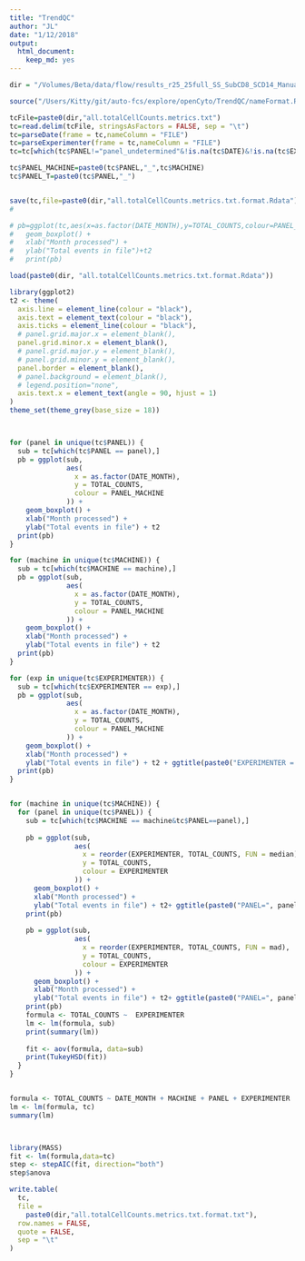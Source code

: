 ```yaml
---
title: "TrendQC"
author: "JL"
date: "1/12/2018"
output: 
  html_document: 
    keep_md: yes
---
```

```r

dir = "/Volumes/Beta/data/flow/results_r25_25full_SS_SubCD8_SCD14_Manuals/finalCounts/"

```

```r

source("/Users/Kitty/git/auto-fcs/explore/openCyto/TrendQC/nameFormat.R")

tcFile=paste0(dir,"all.totalCellCounts.metrics.txt")
tc=read.delim(tcFile, stringsAsFactors = FALSE, sep = "\t")
tc=parseDate(frame = tc,nameColumn = "FILE")
tc=parseExperimenter(frame = tc,nameColumn = "FILE")
tc=tc[which(tc$PANEL!="panel_undetermined"&!is.na(tc$DATE)&!is.na(tc$EXPERIMENTER)),]

tc$PANEL_MACHINE=paste0(tc$PANEL,"_",tc$MACHINE)
tc$PANEL_T=paste0(tc$PANEL,"_")


save(tc,file=paste0(dir,"all.totalCellCounts.metrics.txt.format.Rdata"))
# 

# pb=ggplot(tc,aes(x=as.factor(DATE_MONTH),y=TOTAL_COUNTS,colour=PANEL_MACHINE)) +
#   geom_boxplot() +
#   xlab("Month processed") +
#   ylab("Total events in file")+t2
#   print(pb)
```


```r

load(paste0(dir, "all.totalCellCounts.metrics.txt.format.Rdata"))

library(ggplot2)
t2 <- theme(
  axis.line = element_line(colour = "black"),
  axis.text = element_text(colour = "black"),
  axis.ticks = element_line(colour = "black"),
  # panel.grid.major.x = element_blank(),
  panel.grid.minor.x = element_blank(),
  # panel.grid.major.y = element_blank(),
  # panel.grid.minor.y = element_blank(),
  panel.border = element_blank(),
  # panel.background = element_blank(),
  # legend.position="none",
  axis.text.x = element_text(angle = 90, hjust = 1)
)
theme_set(theme_grey(base_size = 18))



for (panel in unique(tc$PANEL)) {
  sub = tc[which(tc$PANEL == panel),]
  pb = ggplot(sub,
              aes(
                x = as.factor(DATE_MONTH),
                y = TOTAL_COUNTS,
                colour = PANEL_MACHINE
              )) +
    geom_boxplot() +
    xlab("Month processed") +
    ylab("Total events in file") + t2
  print(pb)
}

for (machine in unique(tc$MACHINE)) {
  sub = tc[which(tc$MACHINE == machine),]
  pb = ggplot(sub,
              aes(
                x = as.factor(DATE_MONTH),
                y = TOTAL_COUNTS,
                colour = PANEL_MACHINE
              )) +
    geom_boxplot() +
    xlab("Month processed") +
    ylab("Total events in file") + t2
  print(pb)
}

for (exp in unique(tc$EXPERIMENTER)) {
  sub = tc[which(tc$EXPERIMENTER == exp),]
  pb = ggplot(sub,
              aes(
                x = as.factor(DATE_MONTH),
                y = TOTAL_COUNTS,
                colour = PANEL_MACHINE
              )) +
    geom_boxplot() +
    xlab("Month processed") +
    ylab("Total events in file") + t2 + ggtitle(paste0("EXPERIMENTER = ", exp))
  print(pb)
}


for (machine in unique(tc$MACHINE)) {
  for (panel in unique(tc$PANEL)) {
    sub = tc[which(tc$MACHINE == machine&tc$PANEL==panel),]
    
    pb = ggplot(sub,
                aes(
                  x = reorder(EXPERIMENTER, TOTAL_COUNTS, FUN = median),
                  y = TOTAL_COUNTS,
                  colour = EXPERIMENTER
                )) +
      geom_boxplot() +
      xlab("Month processed") +
      ylab("Total events in file") + t2+ ggtitle(paste0("PANEL=", panel,"\nMACHINE=",machine, "\nORDER=MEDIAN"))
    print(pb)
    
    pb = ggplot(sub,
                aes(
                  x = reorder(EXPERIMENTER, TOTAL_COUNTS, FUN = mad),
                  y = TOTAL_COUNTS,
                  colour = EXPERIMENTER
                )) +
      geom_boxplot() +
      xlab("Month processed") +
      ylab("Total events in file") + t2+ ggtitle(paste0("PANEL=", panel,"\nMACHINE=",machine, "\nORDER=MAD"))
    print(pb)
    formula <- TOTAL_COUNTS ~  EXPERIMENTER
    lm <- lm(formula, sub)
    print(summary(lm))
    
    fit <- aov(formula, data=sub)
    print(TukeyHSD(fit))
  }
}


formula <- TOTAL_COUNTS ~ DATE_MONTH + MACHINE + PANEL + EXPERIMENTER
lm <- lm(formula, tc)
summary(lm)



library(MASS)
fit <- lm(formula,data=tc)
step <- stepAIC(fit, direction="both")
step$anova

write.table(
  tc,
  file =
    paste0(dir,"all.totalCellCounts.metrics.txt.format.txt"),
  row.names = FALSE,
  quote = FALSE,
  sep = "\t"
)


```

